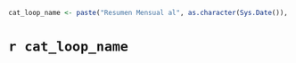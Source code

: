 ```r
cat_loop_name <- paste("Resumen Mensual al", as.character(Sys.Date()), sep=" ") 
```

# `r cat_loop_name`
\begin{columns}[T]
    \begin{column}{0.25\textwidth} %first column
    Mejores Clientes
    \scriptsize
```r
  resumen_data_cliente_men %>%
  select(cliente, wh, ganancias) %>%
  head(n=10) %>%
  kable(format = "latex", booktabs = TRUE) %>%
  column_spec(1, width = "0.8in")
```
    \normalsize
    \end{column}
    \begin{column}{0.45\textwidth} %first column
    Mes Corriente
    \scriptsize
```r
  resumen_data_armar_men %>%
  kable(format = "latex", booktabs = TRUE) %>%
  column_spec(1, width = "0.5in")
```
    \normalsize
    \end{column}
\end{columns}
